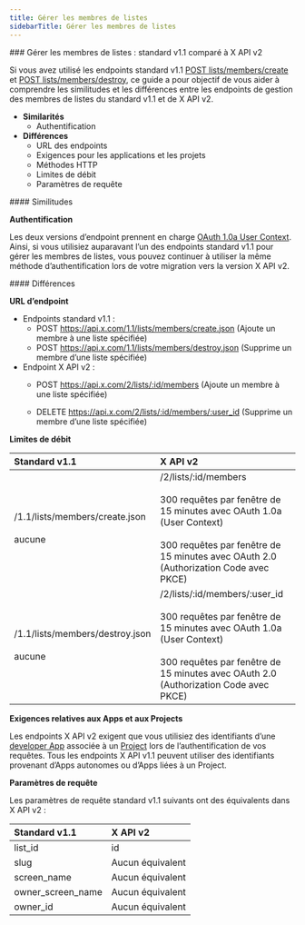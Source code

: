 ```yaml
---
title: Gérer les membres de listes
sidebarTitle: Gérer les membres de listes
---
```



<div id="manage-list-members-standard-v11-compared-to-x-api-v2">
  ### Gérer les membres de listes : standard v1.1 comparé à X API v2
</div>

Si vous avez utilisé les endpoints standard v1.1 [POST lists/members/create](https://developer.x.com/en/docs/twitter-api/v1/accounts-and-users/create-manage-lists/api-reference/post-lists-members-create) et [POST lists/members/destroy](https://developer.x.com/en/docs/twitter-api/v1/accounts-and-users/create-manage-lists/api-reference/post-lists-members-destroy), ce guide a pour objectif de vous aider à comprendre les similitudes et les différences entre les endpoints de gestion des membres de listes du standard v1.1 et de X API v2.

* **Similarités**
  * Authentification
* **Différences**
  * URL des endpoints
  * Exigences pour les applications et les projets
  * Méthodes HTTP
  * Limites de débit
  * Paramètres de requête

<div id="similarities">
  #### Similitudes
</div>

**Authentification**

Les deux versions d’endpoint prennent en charge [OAuth 1.0a User Context](https://developer.x.com/content/developer-twitter/resources/fundamentals/authentication). Ainsi, si vous utilisiez auparavant l’un des endpoints standard v1.1 pour gérer les membres de listes, vous pouvez continuer à utiliser la même méthode d’authentification lors de votre migration vers la version X API v2.

<div id="differences">
  #### Différences
</div>

**URL d’endpoint**

* Endpoints standard v1.1 :
  * POST https://api.x.com/1.1/lists/members/create.json
    (Ajoute un membre à une liste spécifiée)
  * POST https://api.x.com/1.1/lists/members/destroy.json
    (Supprime un membre d’une liste spécifiée)
* Endpoint X API v2 :
  * POST https://api.x.com/2/lists/:id/members
    (Ajoute un membre à une liste spécifiée)

  * DELETE https://api.x.com/2/lists/:id/members/:user_id
    (Supprime un membre d’une liste spécifiée)

**Limites de débit**

| **Standard v1.1** | **X API v2** |
| :--- | :--- |
| /1.1/lists/members/create.json<br /><br />aucune | /2/lists/:id/members<br /><br />300 requêtes par fenêtre de 15 minutes avec OAuth 1.0a (User Context)<br /><br />300 requêtes par fenêtre de 15 minutes avec OAuth 2.0 (Authorization Code avec PKCE) |
| /1.1/lists/members/destroy.json<br /><br />aucune | /2/lists/:id/members/:user_id<br /><br />300 requêtes par fenêtre de 15 minutes avec OAuth 1.0a (User Context)<br /><br />300 requêtes par fenêtre de 15 minutes avec OAuth 2.0 (Authorization Code avec PKCE) |

**Exigences relatives aux Apps et aux Projects**

Les endpoints X API v2 exigent que vous utilisiez des identifiants d’une [developer App](/fr/resources/fundamentals/developer-apps) associée à un [Project](/fr/resources/fundamentals/projects) lors de l’authentification de vos requêtes. Tous les endpoints X API v1.1 peuvent utiliser des identifiants provenant d’Apps autonomes ou d’Apps liées à un Project.

**Paramètres de requête**

Les paramètres de requête standard v1.1 suivants ont des équivalents dans X API v2 :

| **Standard v1.1** | **X API v2** |
| :--- | :--- |
| list_id | id  |
| slug | Aucun équivalent |
| screen_name | Aucun équivalent |
| owner_screen_name | Aucun équivalent |
| owner_id | Aucun équivalent |